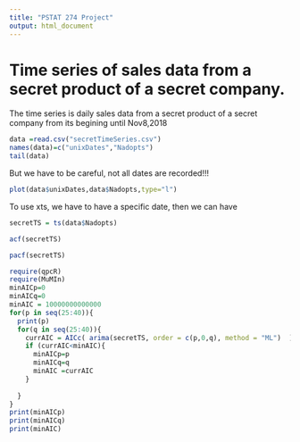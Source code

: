 ```yaml
---
title: "PSTAT 274 Project"
output: html_document
---
```


# Time series of sales data from a secret product of a secret company. 

The time series is daily sales data from a secret product of a secret company from its begining until Nov8,2018


```r
data =read.csv("secretTimeSeries.csv")
names(data)=c("unixDates","Nadopts")
tail(data)
```


But we have to be careful, not all dates are recorded!!!

```r
plot(data$unixDates,data$Nadopts,type="l")
```

To use xts, we have to have a specific date, then we can have




```r
secretTS = ts(data$Nadopts)
```

```r
acf(secretTS)
```

```r
pacf(secretTS)
```

```r
require(qpcR)
require(MuMIn)
minAICp=0
minAICq=0 
minAIC = 10000000000000
for(p in seq(25:40)){
  print(p)
  for(q in seq(25:40)){
    currAIC = AICc( arima(secretTS, order = c(p,0,q), method = "ML")  )
    if (currAIC<minAIC){
      minAICp=p
      minAICq=q
      minAIC =currAIC
    }
    
  }
}
print(minAICp)
print(minAICq)
print(minAIC)
```




